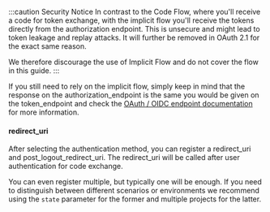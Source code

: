 :::caution Security Notice
In contrast to the Code Flow, where you'll receive a code for token exchange, with the implicit flow you'll receive
the tokens directly from the authorization endpoint. This is unsecure and might lead to token leakage and replay attacks.
It will further be removed in OAuth 2.1 for the exact same reason.

We therefore discourage the use of Implicit Flow and do not cover the flow in this guide.
:::

If you still need to rely on the implicit flow, simply keep in mind that the response on the authorization_endpoint is
the same you would be given on the token_endpoint and check the [OAuth / OIDC endpoint documentation](../../../apis/openidoauth/endpoints.md) for more information.

#### redirect_uri

After selecting the authentication method, you can register a redirect_uri and post_logout_redirect_uri.
The redirect_uri will be called after user authentication for code exchange.

You can even register multiple, but typically one will be enough. If you need to distinguish between different scenarios
or environments we recommend using the `state` parameter for the former and multiple projects for the latter.
